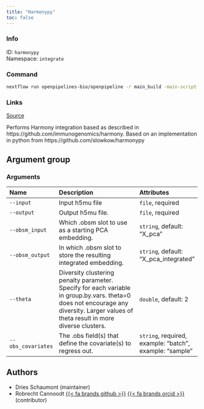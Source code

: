 ```yaml
---
title: "Harmonypy"
toc: false
---
```


::: {.column-margin}

### Info

ID: `harmonypy`  
Namespace: `integrate`

### Command

```bash
nextflow run openpipelines-bio/openpipeline -r main_build -main-script target/nextflow/integrate/harmonypy/main.nf --help
```

### Links
[Source](https://github.com/openpipelines-bio/openpipeline/blob/main/src/integrate/harmonypy){.btn-action .btn-sm .btn-info .btn role="button"}

:::

Performs Harmony integration based as described in https://github.com/immunogenomics/harmony. Based on an implementation in python from https://github.com/slowkow/harmonypy

## Argument group

### Arguments

|Name               |Description                                                                                                                                                                           |Attributes                                              |
|:------------------|:-------------------------------------------------------------------------------------------------------------------------------------------------------------------------------------|:-------------------------------------------------------|
|`--input`          |Input h5mu file                                                                                                                                                                       |`file`, required                                        |
|`--output`         |Output h5mu file.                                                                                                                                                                     |`file`, required                                        |
|`--obsm_input`     |Which .obsm slot to use as a starting PCA embedding.                                                                                                                                  |`string`, default: "X_pca"                              |
|`--obsm_output`    |In which .obsm slot to store the resulting integrated embedding.                                                                                                                      |`string`, default: "X_pca_integrated"                   |
|`--theta`          |Diversity clustering penalty parameter. Specify for each variable in group.by.vars. theta=0 does not encourage any diversity. Larger values of theta result in more diverse clusters. |`double`, default: 2                                    |
|`--obs_covariates` |The .obs field(s) that define the covariate(s) to regress out.                                                                                                                        |`string`, required, example: "batch", example: "sample" |

## Authors

  * Dries Schaumont (maintainer)
  * Robrecht Cannoodt [{{< fa brands github >}}](https://github.com/rcannood) [{{< fa brands orcid >}}](https://orcid.org/0000-0003-3641-729X) (contributor)
